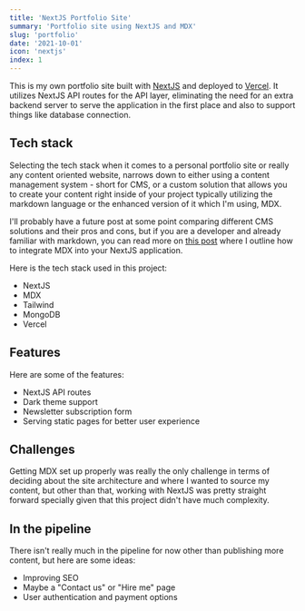 ---
title: 'NextJS Portfolio Site'
summary: 'Portfolio site using NextJS and MDX'
slug: 'portfolio'
date: '2021-10-01'
icon: 'nextjs'
index: 1
---

This is my own portfolio site built with [NextJS](https://nextjs.org/) and
deployed to [Vercel](https://vercel.com/). It utilizes NextJS API routes
for the API layer, eliminating the need for an extra backend server to
serve the application in the first place and also to support things like
database connection.

## Tech stack

Selecting the tech stack when it comes to a personal portfolio site or
really any content oriented website, narrows down to either using a content
management system - short for CMS, or a custom solution that allows you to
create your content right inside of your project typically utilizing the
markdown language or the enhanced version of it which I'm using, MDX.

I'll probably have a future post at some point comparing different CMS
solutions and their pros and cons, but if you are a developer and already
familiar with markdown, you can read more on
[this post](/notes/using-mdx-with-nextjs) where I outline how to integrate
MDX into your NextJS application.

Here is the tech stack used in this project:

- NextJS
- MDX
- Tailwind
- MongoDB
- Vercel

## Features

Here are some of the features:

- NextJS API routes
- Dark theme support
- Newsletter subscription form
- Serving static pages for better user experience

## Challenges

Getting MDX set up properly was really the only challenge in terms of
deciding about the site architecture and where I wanted to source my
content, but other than that, working with NextJS was pretty straight
forward specially given that this project didn't have much complexity.

## In the pipeline

There isn't really much in the pipeline for now other than publishing more
content, but here are some ideas:

- Improving SEO
- Maybe a "Contact us" or "Hire me" page
- User authentication and payment options
